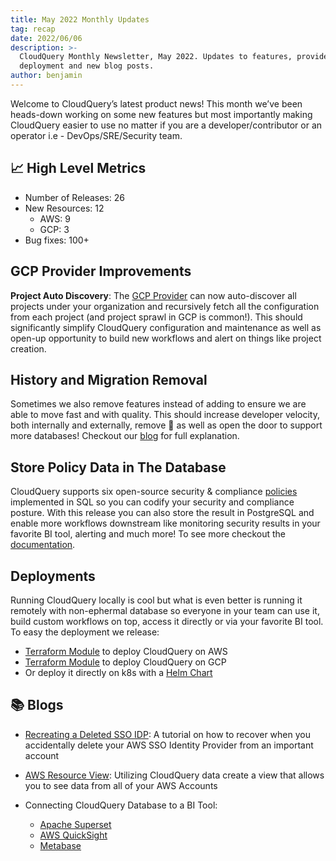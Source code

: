 ```yaml
---
title: May 2022 Monthly Updates
tag: recap
date: 2022/06/06
description: >-
  CloudQuery Monthly Newsletter, May 2022. Updates to features, providers,
  deployment and new blog posts.
author: benjamin
---
```



<BlogHeader/>

Welcome to CloudQuery’s latest product news! This month we’ve been heads-down working on some new features but most
importantly making CloudQuery easier to use no matter if you are a developer/contributor or an operator i.e -
DevOps/SRE/Security team.

## 📈 High Level Metrics

- Number of Releases: 26
- New Resources: 12
  - AWS: 9
  - GCP: 3
- Bug fixes: 100+

## GCP Provider Improvements

**Project Auto Discovery**: The [GCP Provider](https://hub.cloudquery.io/plugins/source)
can now auto-discover all projects under your organization and recursively fetch all the configuration from each project
(and project sprawl in GCP is common!). This should significantly simplify CloudQuery configuration and maintenance as
well as open-up opportunity to build new workflows and alert on things like project creation.

## History and Migration Removal

Sometimes we also remove features instead of adding to ensure we are able to move fast and with quality. This should
increase developer velocity, both internally and externally, remove 🐛 as well as open the door to support more
databases! Checkout our [blog](/blog/migration-and-history-deprecation) for full explanation.

## Store Policy Data in The Database

CloudQuery supports six open-source security & compliance [policies](https://hub.cloudquery.io/addons/transformation) implemented
in SQL so you can codify your security and compliance posture. With this release you can also store the result in
PostgreSQL and enable more workflows downstream like monitoring security results in your favorite BI tool,
alerting and much more! To see more checkout the [documentation](https://hub.cloudquery.io/addons/transformation).

## Deployments

Running CloudQuery locally is cool but what is even better is running it remotely with non-ephermal database so
everyone in your team can use it, build custom workflows on top, access it directly or via your favorite BI tool.
To easy the deployment we release:

- [Terraform Module](https://github.com/cloudquery/terraform-aws-cloudquery) to deploy CloudQuery on AWS
- [Terraform Module](https://github.com/cloudquery/terraform-gcp-cloudquery) to deploy CloudQuery on GCP
- Or deploy it directly on k8s with a [Helm Chart](https://github.com/cloudquery/helm-charts)

## 📚 Blogs

- [Recreating a Deleted SSO IDP](/blog/aws-sso-if-deleted-sso-identity-provider): A tutorial
  on how to recover when you accidentally delete your AWS SSO Identity Provider from an important account
- [AWS Resource View](/blog/aws-resources-view): Utilizing CloudQuery data create a view
  that allows you to see data from all of your AWS Accounts

- Connecting CloudQuery Database to a BI Tool:
  - [Apache Superset](/how-to-guides/cloud-asset-inventory-cloudquery-apache-superset)
  - [AWS QuickSight](/how-to-guides/cloud-asset-inventory-cloudquery-aws-quicksight)
  - [Metabase](/how-to-guides/cloud-asset-inventory-cloudquery-metabase)
